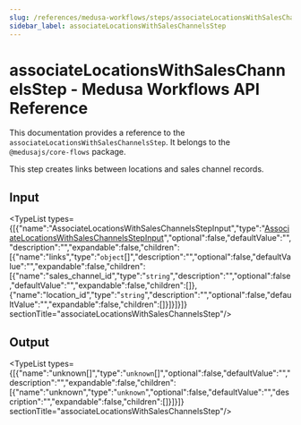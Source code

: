 ```yaml
---
slug: /references/medusa-workflows/steps/associateLocationsWithSalesChannelsStep
sidebar_label: associateLocationsWithSalesChannelsStep
---
```



# associateLocationsWithSalesChannelsStep - Medusa Workflows API Reference

This documentation provides a reference to the `associateLocationsWithSalesChannelsStep`. It belongs to the `@medusajs/core-flows` package.

This step creates links between locations and sales channel records.

## Input

<TypeList types={[{"name":"AssociateLocationsWithSalesChannelsStepInput","type":"[AssociateLocationsWithSalesChannelsStepInput](../../../interfaces/core_flows.AssociateLocationsWithSalesChannelsStepInput/page.mdx)","optional":false,"defaultValue":"","description":"","expandable":false,"children":[{"name":"links","type":"`object`[]","description":"","optional":false,"defaultValue":"","expandable":false,"children":[{"name":"sales_channel_id","type":"`string`","description":"","optional":false,"defaultValue":"","expandable":false,"children":[]},{"name":"location_id","type":"`string`","description":"","optional":false,"defaultValue":"","expandable":false,"children":[]}]}]}]}  sectionTitle="associateLocationsWithSalesChannelsStep"/>

## Output

<TypeList types={[{"name":"unknown[]","type":"`unknown`[]","optional":false,"defaultValue":"","description":"","expandable":false,"children":[{"name":"unknown","type":"`unknown`","optional":false,"defaultValue":"","description":"","expandable":false,"children":[]}]}]}  sectionTitle="associateLocationsWithSalesChannelsStep"/>
